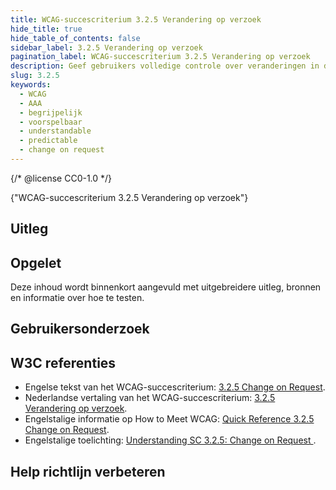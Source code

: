 ```yaml
---
title: WCAG-succescriterium 3.2.5 Verandering op verzoek
hide_title: true
hide_table_of_contents: false
sidebar_label: 3.2.5 Verandering op verzoek
pagination_label: WCAG-succescriterium 3.2.5 Verandering op verzoek
description: Geef gebruikers volledige controle over veranderingen in de content. Of bied de mogelijkheid automatische veranderingen uit te zetten.
slug: 3.2.5
keywords:
  - WCAG
  - AAA
  - begrijpelijk
  - voorspelbaar
  - understandable
  - predictable
  - change on request
---
```


{/* @license CC0-1.0 */}


<WcagHeadingGroup level={1} conformanceLevel="Niveau AAA">
  {"WCAG-succescriterium 3.2.5 Verandering op verzoek"}
</WcagHeadingGroup>

<SpotlightSection>
  <Markdown omitH1 headinglevel={3}>
    <AAAMessage />
  </Markdown>
</SpotlightSection>

## Uitleg

<Summary />

## Opgelet

Deze inhoud wordt binnenkort aangevuld met uitgebreidere uitleg, bronnen en informatie over hoe te testen.

## Gebruikersonderzoek

<CTAGebruikersonderzoek />

## W3C referenties

- Engelse tekst van het WCAG-succescriterium: [<span lang="en">3.2.5 Change on Request</span>](https://www.w3.org/TR/WCAG22/#change-on-request).
- Nederlandse vertaling van het WCAG-succescriterium: [3.2.5 Verandering op verzoek](https://www.w3.org/Translations/WCAG22-nl/#change-on-request).
- Engelstalige informatie op <span lang="en">How to Meet WCAG</span>: [<span lang="en">Quick Reference 3.2.5 Change on Request</span>](https://www.w3.org/WAI/WCAG22/quickref/#change-on-request).
- Engelstalige toelichting: [<span lang="en">Understanding SC 3.2.5: Change on Request </span>](https://www.w3.org/WAI/WCAG22/Understanding/change-on-request.html).

<Disclaimer />

## Help richtlijn verbeteren

<Markdown omitH1 headinglevel={3}>
  <WCAGFooterInfo />
</Markdown>
